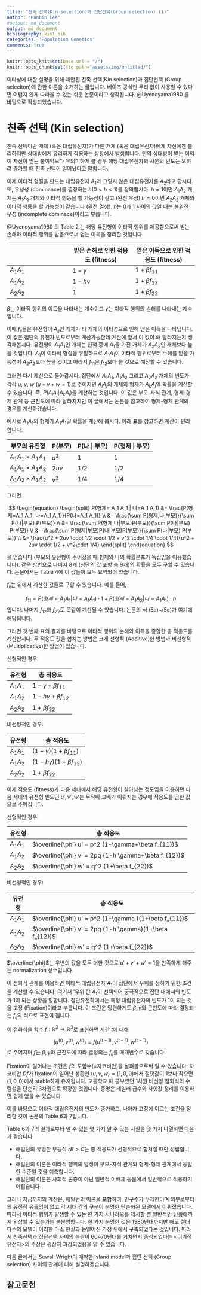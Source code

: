 ```yaml
---
title: "친족 선택(Kin selection)과 집단선택(Group selection) (1)"
author: "Hanbin Lee"
#output: md_document
output: md_document
bibliography: kin1.bib
categories: 'Population Genetics'
comments: true
---
```


```r
knitr::opts_knit$set(base.url = "/")
knitr::opts_chunk$set(fig.path="assets/img/untitled/")
```

이타성에 대한 설명을 위해 제안된 친족 선택(Kin selection)과 집단선택 (Group seleciton)에 관한 이론을 소개하는 글입니다.
베이즈 공식만 무리 없이 사용할 수 있다면 어렵지 않게 따라올 수 있는 쉬운 논문이라고 생각됩니다.
@Uyenoyama1980 를 바탕으로 작성되었습니다.

# 친족 선택 (Kin selection)

친족 선택이란 개체 (혹은 대립유전자)가 다른 개체 (혹은 대립유전자)에게 자신에겐 불리하지만 상대방에게 유리하게 작용하는 상황에서 발생합니다.
만약 상대방이 받는 이익이 자신이 받는 불이익보다 유의미하게 클 경우 해당 대립유전자의 사본의 빈도는 오히려 증가할 때 친족 선택이 일어났다고 말합니다.

이제 이타적 형질을 만드는 대립유전자 $A_1$과 그렇지 않은 대립유전자를 $A_2$라고 합시다. 또, 우성성 (dominance)를 결정하는 $h (0<h<1)$를 정의합시다.
$h=1$이면 $A_1 A_2$ 개체는 $A_1 A_1$ 개체와 이타적 행동을 할 가능성이 같고 (완전 우성) $h=0$이면 $A_2 A_2$ 개체와 이타적 행동을 할 가능성이 같습니다 (완전 열성).
$h$는 0과 1 사이의 값일 때는 불완전 우성 (incomplete dominace)이라고 부릅니다.

@Uyenoyama1980 의 Table 2 는 해당 유전형이 이타적 행위를 제공함으로써 받는 손해와 이타적 행위를 받음으로써 얻는 이득을 정리한 것입니다.

|   | 받은 손해로 인한 적응도 (fitness) | 얻은 이득으로 인한 적응도 (fitness) | 
|---|---|---|
| $A_1 A_1$ | $1-\gamma$ | $1+\beta f_{11}$ |
| $A_1 A_2$ | $1-h \gamma$ | $1+\beta f_{12}$ |
| $A_2 A_2$ | 1 | $1+\beta f_{22}$ |

$\beta$는 이타적 행위의 이득을 나타내는 계수이고 $\gamma$는 이타적 행위의 손해를 나타내는 계수입니다.

이때 $f_{ij}$들은 유전형이 $A_{ij}$인 개체가 타 개체의 이타성으로 인해 얻은 이득을 나타냅니다.
이 값은 집단의 유전자 빈도로부터 계산가능한데 계산에 앞서 이 값이 왜 달라지는지 생각해봅시다.
유전형이 $A_1 A_1$인 개체는 친척 중에 $A_1$을 가진 개체가 $A_2 A_2$인 개체보다 높을 것입니다.
$A_1$이 이타적 형질을 유발하므로 $A_1 A_1$이 이타적 행위로부터 수혜를 받을 가능성이 $A_2 A_2$보다 높을 것이고 따라서 $f_{11}$은 $f_{12}$보다 클 것으로 예상할 수 있습니다.

그러면 다시 계산으로 돌아갑시다.
집단에서 $A_1 A_1$, $A_1 A_2$ 그리고 $A_2 A_2$ 개체의 빈도가 각각 $u$, $v$, $w$ ($u+v+w=1$)로 주어지면 $A_i A_j$의 개체의 형제가 $A_k A_l$일 확률을 계산할 수 있습니다.
즉, $P(A_i A_j | A_k A_l)$을 계산하는 것입니다.
이 값은 부모-자식 관계, 형제-형제 관계 등 근친도에 따라 달라지지만 이 글에서는 논문을 참고하여 형제-형제 관계의 경우를 계산하겠습니다.

예시로 $A_1 A_1$의 형제가 $A_1 A_1$일 확률을 계산해 봅시다.
아래 표를 참고하면 계산이 편리합니다.

|부모의 유전형| P(부모) | P(나 \| 부모) | P(형제 \| 부모) |
|---|---|---|---|
|$A_1 A_1 \times A_1 A_1$| $u^2$| $1$ | $1$ |
|$A_1 A_1 \times A_1 A_2$| $2uv$| $1/2$| $1/2$| 
|$A_1 A_2 \times A_1 A_2$| $v^2$| $1/4$| $1/4$|

그러면

$$
\begin{equation}
\begin{split}
P(형제= A_1 A_1 | 나=A_1 A_1) &= \frac{P(형제=A_1 A_1, 나=A_1 A_1)}{P(나=A_1 A_1)} \\ 
&= \frac{\sum P(형제,나,부모)}{\sum P(나|부모) P(부모)} \\
&= \frac{\sum P(형제,나|부모)P(부모)}{\sum P(나|부모) P(부모)} \\
&= \frac{\sum P(형제|부모)P(나|부모)P(부모)}{\sum P(나|부모) P(부모)} \\
&= \frac{u^2 + 2uv \cdot 1/2 \cdot 1/2 + v^2 \cdot 1/4 \cdot 1/4}{u^2 + 2uv \cdot 1/2 + v^2\cdot 1/4}
\end{split}
\end{equation}
$$

을 얻습니다 (부모의 유전형이 주어졌을 때 형제와 나의 확률분포가 독립임을 이용했습니다).
같은 방법으로 나머지 8개 (상단의 값 포함 총 9개)의 확률을 모두 구할 수 있습니다.
논문에서는 Table 4에 이 값들이 모두 요약되어 있습니다.

$f_{ij}$는 위에서 계산한 값들로 구할 수 있습니다.
예를 들어,

$$f_{11} = P(형제=A_1 A_1 |나=A_1 A_1) \cdot 1 + P(형제=A_1 A_2|나=A_1 A_1) \cdot h$$
입니다.
나머지 $f_{12}$와 $f_{22}$도 똑같이 계산될 수 있습니다.
논문의 식 (5a)~(5c)가 여기에 해당됩니다.

그러면 첫 번째 표의 결과를 바탕으로 이타적 행위의 손해와 이득을 종합한 총 적응도를 계산합시다.
두 적응도 값을 합치는 방법은 크게 선형적 (Additive)한 방법과 비선형적 (Multiplicative)한 방법이 있습니다.

선형적인 경우:

|유전형 | 총 적응도|
|---|---|
| $A_1 A_1$ | $1-\gamma+\beta f_{11}$ |
| $A_1 A_2$ | $1-h \gamma+\beta f_{12}$ |
| $A_2 A_2$ | $1+\beta f_{22}$ |

비선형적인 경우:

|유전형 | 총 적응도|
|---|---|
| $A_1 A_1$ | $(1-\gamma )(1+\beta f_{11})$ |
| $A_1 A_2$ | $(1-h \gamma)(1+\beta f_{12})$ |
| $A_2 A_2$ | $1+\beta f_{22}$ |

이제 적응도 (fitness)가 다음 세대에서 해당 유전형이 살아남는 정도임을 이용하면 다음 세대의 유전형 빈도인 $u', v', w'$는 무작위 교배가 이뤄지는 경우에 적응도를 곱한 값으로 주어집니다.

선형적인 경우:

|유전형 | 총 적응도|
|---|---|
| $A_1 A_1$ | $\overline{\phi} u' = p^2 (1-\gamma+\beta f_{11})$ |
| $A_1 A_2$ | $\overline{\phi} v' = 2pq (1-h \gamma+\beta f_{12})$ |
| $A_2 A_2$ | $\overline{\phi} w' = q^2 (1+\beta f_{22})$ |

비선형적인 경우:

|유전형 | 총 적응도|
|---|---|
| $A_1 A_1$ | $\overline{\phi} u' = p^2 (1-\gamma )(1+\beta f_{11})$ |
| $A_1 A_2$ | $\overline{\phi} v' = 2pq (1-h \gamma)(1+\beta f_{12})$ |
| $A_2 A_2$ | $\overline{\phi} w' = q^2 (1+\beta f_{22})$ |

$\overline{\phi}$는 우변의 값을 모두 더한 것으로 $u'+v'+w'=1$을 만족하게 해주는 normalization 상수입니다.

이 점화식 관계를 이용하면 이타적 대립유전자 $A_1$이 집단에서 우위를 점하기 위한 조건을 계산할 수 있습니다.
여기서 '우위'란 $A_1$이 선택되어 궁극적으로 집단 내에서의 빈도가 $1$이 되는 상황을 말합니다.
집단유전학에서는 특정 대립유전자의 빈도가 $1$이 되는 것을 고정 (Fixation)이라고 부릅니다.
이 조건은 당연하게도 $\beta, \gamma$와 근친도에 따라 결정되는 $f_{ij}$의 식으로 표현이 됩니다.

이 점화식을 함수 $f:\mathbb{R}^3 \rightarrow \mathbb{R}^3$로 표현하면 시간 $t$에 대해

$$ (u^{(t)}, v^{(t)}, w^{(t)}) = f(u^{(t-1)}, v^{(t-1)}, w^{(t-1)}) $$
로 주어지며 $f$는 $\beta, \gamma$와 근친도에 따라 결정되는 $f_{ij}$를 매개변수로 갖습니다.

Fixation이 일어나는 조건은 $f$의 도함수(=자코비안)을 살펴봄으로써 알 수 있습니다.
자코비안 $Df$가 fixation이 일어난 상황인 $(u,v,w)=(1,0,0)$에서 절댓값이 1보다 작으면 $(1,0,0)$에서 stable하게 유지됩니다.
고등학교 때 공부했던 1차원 비선형 점화식의 수렴성을 단순히 3차원으로 확장한 것입니다.
증명은 테일러 급수와 사잇값 정리를 이용하면 쉽게 얻을 수 있습니다.

이를 바탕으로 이타적 대립유전자의 빈도가 증가하고, 나아가 고정에 이르는 조건을 정리한 것이 논문의 Table 6과 7입니다.

Table 6과 7의 결과로부터 알 수 있는 몇 가지 알 수 있는 사실을 몇 가지 나열하면 다음과 같습니다.

* 해밀턴의 유명한 부등식 $rB>C$는 총 적응도가 선형적으로 합쳐질 때만 성립합니다.
* 해밀턴의 이론은 이타적 행위의 발생이 부모-자식 관계와 형제-형제 관계에서 동일한 수준일 것을 예측합니다.
* 해밀턴의 이론은 사회적 곤충이 아닌 일반적 이배체 동물에서 일반적으로 적용하기 어렵습니다.

그러나 지금까지의 계산은, 해밀턴의 이론을 포함하여, 인구수가 무제한이며 외부로부터의 유전적 유출입이 없고 각 세대 간의 구분이 분명한 단순화된 모델에서 이뤄졌습니다.
따라서 이타적 행위가 발생할 수 있는 한 가지 시나리오를 제시할 뿐 일반적인 상황에까지 외삽할 수 있는가는 불분명합니다.
한 가지 분명한 것은 1980년대까지만 해도 절대다수의 모델이 이러한 다소 현실과 동떨어진 가정 위에서 구축되었다는 것입니다. 
따라서 친족선택과 집단선택 사이의 논란이 60~70년대를 거치면서 종식되었다는 \<이기적 유전자\>의 주장은 굉장히 과장되었음을 알 수 있습니다.

다음 글에서는 Sewall Wright이 개척한 Island model과 집단 선택 (Group selection) 사이의 관계에 대해 설명하겠습니다.

## 참고문헌